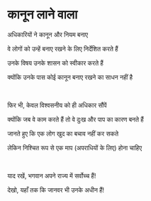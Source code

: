 # कानून लाने वाला

अधिकारियों ने कानून और नियम बनाए

वे लोगों को उन्हें बनाए रखने के लिए निर्देशित करते हैं

उनके विषय उनके शासन को स्वीकार करते हैं

क्योंकि उनके पास कोई कानून बनाए रखने का साधन नहीं है

<br />

फिर भी, केवल विश्वसनीय को ही अधिकार सौंपें

क्योंकि जब वे काम करते हैं तो वे दुःख और पाप का कारण बनते हैं

जानते हुए कि एक लोग खुद का बचाव नहीं कर सकते

लेकिन निश्चित रूप से एक माप (अपराधियों के लिए) होना चाहिए

<br />

याद रखें, भगवान अपने राज्य में सर्वोच्च हैं!

देखो, यहाँ तक कि जानवर भी उनके अधीन हैं!